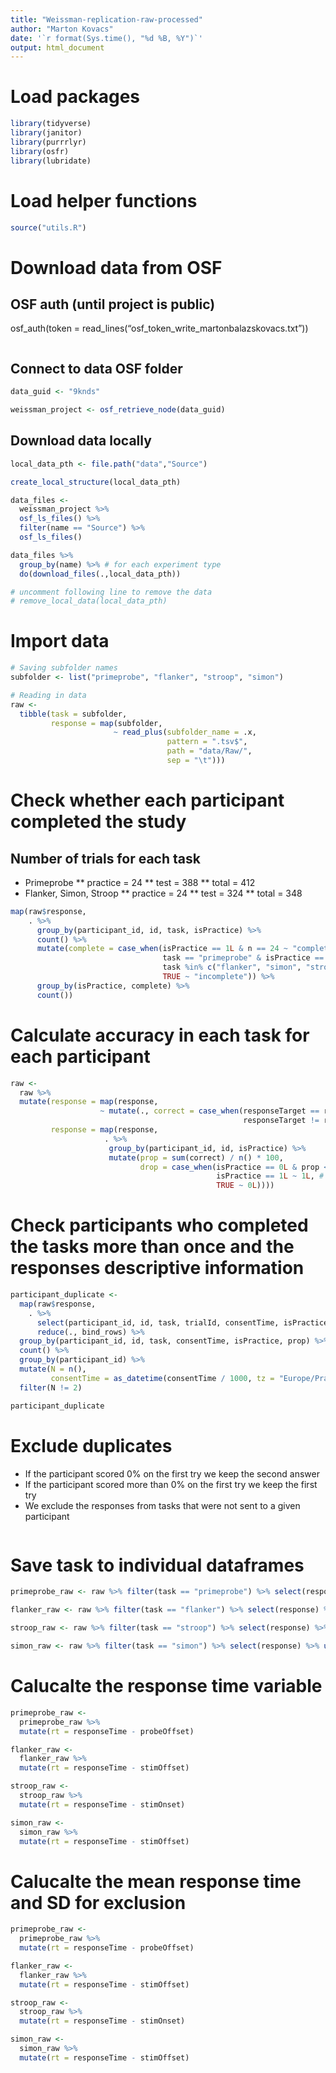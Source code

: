 ```yaml
---
title: "Weissman-replication-raw-processed"
author: "Marton Kovacs"
date: '`r format(Sys.time(), "%d %B, %Y")`'
output: html_document
---
```


# Load packages

```r
library(tidyverse)
library(janitor)
library(purrrlyr)
library(osfr)
library(lubridate)
```

# Load helper functions

```r
source("utils.R")
```

# Download data from OSF
## OSF auth (until project is public)
osf_auth(token = read_lines("osf_token_write_martonbalazskovacs.txt"))
```r
```

## Connect to data OSF folder
```r
data_guid <- "9knds"

weissman_project <- osf_retrieve_node(data_guid)
```

## Download data locally

```r
local_data_pth <- file.path("data","Source")

create_local_structure(local_data_pth)

data_files <- 
  weissman_project %>% 
  osf_ls_files() %>% 
  filter(name == "Source") %>% 
  osf_ls_files() 

data_files %>% 
  group_by(name) %>% # for each experiment type
  do(download_files(.,local_data_pth))

# uncomment following line to remove the data   
# remove_local_data(local_data_pth)
```

# Import data

```r
# Saving subfolder names
subfolder <- list("primeprobe", "flanker", "stroop", "simon")

# Reading in data
raw <-
  tibble(task = subfolder,
         response = map(subfolder,
                       ~ read_plus(subfolder_name = .x,
                                   pattern = ".tsv$",
                                   path = "data/Raw/",
                                   sep = "\t")))
```

# Check whether each participant completed the study

## Number of trials for each task

* Primeprobe
** practice = 24
** test = 388
** total = 412
* Flanker, Simon, Stroop
** practice = 24
** test = 324
** total = 348

```r
map(raw$response,
    . %>% 
      group_by(participant_id, id, task, isPractice) %>% 
      count() %>%
      mutate(complete = case_when(isPractice == 1L & n == 24 ~ "complete",
                                  task == "primeprobe" & isPractice == 0L & n == 388 ~ "complete",
                                  task %in% c("flanker", "simon", "stroop") & isPractice == 0L & n == 324 ~ "complete",
                                  TRUE ~ "incomplete")) %>% 
      group_by(isPractice, complete) %>% 
      count())
```

# Calculate accuracy in each task for each participant

```r
raw <-
  raw %>%
  mutate(response = map(response,
                    ~ mutate(., correct = case_when(responseTarget == responseContent ~ 1L,
                                                    responseTarget != responseContent ~ 0L))),
         response = map(response,
                     . %>% 
                      group_by(participant_id, id, isPractice) %>% 
                      mutate(prop = sum(correct) / n() * 100,
                             drop = case_when(isPractice == 0L & prop < 70 ~ 1L,
                                              isPractice == 1L ~ 1L, # drop practice trials here
                                              TRUE ~ 0L))))
```

# Check participants who completed the tasks more than once and the responses descriptive information

```r
participant_duplicate <-
  map(raw$response,
    . %>% 
      select(participant_id, id, task, trialId, consentTime, isPractice, prop)) %>% 
      reduce(., bind_rows) %>% 
  group_by(participant_id, id, task, consentTime, isPractice, prop) %>% 
  count() %>%
  group_by(participant_id) %>% 
  mutate(N = n(),
         consentTime = as_datetime(consentTime / 1000, tz = "Europe/Prague")) %>% 
  filter(N != 2)

participant_duplicate
```

# Exclude duplicates
* If the participant scored 0% on the first try we keep the second answer
* If the participant scored more than 0% on the first try we keep the first try
* We exclude the responses from tasks that were not sent to a given participant
```r

```

# Save task to individual dataframes

```r
primeprobe_raw <- raw %>% filter(task == "primeprobe") %>% select(response) %>% unnest()

flanker_raw <- raw %>% filter(task == "flanker") %>% select(response) %>% unnest()

stroop_raw <- raw %>% filter(task == "stroop") %>% select(response) %>% unnest()

simon_raw <- raw %>% filter(task == "simon") %>% select(response) %>% unnest()
```

# Calucalte the response time variable
```r
primeprobe_raw <-
  primeprobe_raw %>%
  mutate(rt = responseTime - probeOffset)

flanker_raw <-
  flanker_raw %>%
  mutate(rt = responseTime - stimOffset)

stroop_raw <-
  stroop_raw %>%
  mutate(rt = responseTime - stimOnset)

simon_raw <-
  simon_raw %>%
  mutate(rt = responseTime - stimOffset)
```

# Calucalte the mean response time and SD for exclusion
```r
primeprobe_raw <-
  primeprobe_raw %>%
  mutate(rt = responseTime - probeOffset)

flanker_raw <-
  flanker_raw %>%
  mutate(rt = responseTime - stimOffset)

stroop_raw <-
  stroop_raw %>%
  mutate(rt = responseTime - stimOnset)

simon_raw <-
  simon_raw %>%
  mutate(rt = responseTime - stimOffset)
```
